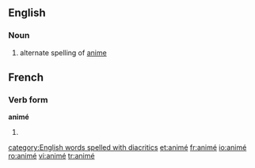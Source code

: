 ==English==
===Noun===
#alternate spelling of [[anime]]
==French==
===Verb form===
'''animé'''
#{{past participle of|animer|lang=French}}

[[category:English words spelled with diacritics]]
[[et:animé]]
[[fr:animé]]
[[io:animé]]
[[ro:animé]]
[[vi:animé]]
[[tr:animé]]